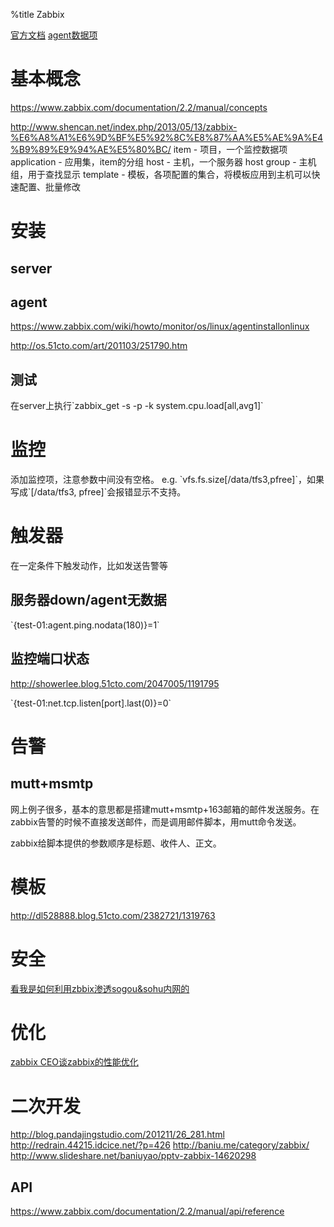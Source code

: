 %title Zabbix

[[https://www.zabbix.com/documentation/2.2|官方文档]]
[[https://www.zabbix.com/documentation/2.0/manual/config/items/itemtypes/zabbix_agent|agent数据项]]

= 基本概念 =
https://www.zabbix.com/documentation/2.2/manual/concepts

[[http://www.shencan.net/index.php/2013/05/13/zabbix-%E6%A8%A1%E6%9D%BF%E5%92%8C%E8%87%AA%E5%AE%9A%E4%B9%89%E9%94%AE%E5%80%BC/]]
item - 项目，一个监控数据项
application - 应用集，item的分组
host - 主机，一个服务器
host group - 主机组，用于查找显示
template - 模板，各项配置的集合，将模板应用到主机可以快速配置、批量修改

= 安装 =
== server ==
== agent ==
[[https://www.zabbix.com/wiki/howto/monitor/os/linux/agentinstallonlinux]]

[[http://os.51cto.com/art/201103/251790.htm]]

== 测试 ==
在server上执行`zabbix_get -s <agent_ip> -p <port> -k system.cpu.load[all,avg1]`

= 监控 =
添加监控项，注意参数中间没有空格。
e.g. `vfs.fs.size[/data/tfs3,pfree]`，如果写成`[/data/tfs3, pfree]`会报错显示不支持。

= 触发器 =
在一定条件下触发动作，比如发送告警等

== 服务器down/agent无数据 ==
`{test-01:agent.ping.nodata(180)}=1`

== 监控端口状态 ==
http://showerlee.blog.51cto.com/2047005/1191795

`{test-01:net.tcp.listen[port].last(0)}=0`

= 告警 =
== mutt+msmtp ==
网上例子很多，基本的意思都是搭建mutt+msmtp+163邮箱的邮件发送服务。在zabbix告警的时候不直接发送邮件，而是调用邮件脚本，用mutt命令发送。

zabbix给脚本提供的参数顺序是标题、收件人、正文。

= 模板 =
http://dl528888.blog.51cto.com/2382721/1319763

= 安全 =
[[http://ha.cker.in/1014.seo|看我是如何利用zbbix渗透sogou&sohu内网的]]

= 优化 =
[[http://itnihao.blog.51cto.com/1741976/1336905|zabbix CEO谈zabbix的性能优化]]

= 二次开发 =
http://blog.pandajingstudio.com/201211/26_281.html
http://redrain.44215.idcice.net/?p=426
http://baniu.me/category/zabbix/
http://www.slideshare.net/baniuyao/pptv-zabbix-14620298

== API ==
https://www.zabbix.com/documentation/2.2/manual/api/reference
